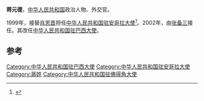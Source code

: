'''蒋元德'''，[[中华人民共和国|中华人民共和国]]政治人物、外交官。

1999年，接替[[肖思晋|肖思晋]]担任[[中国驻安哥拉大使列表|中华人民共和国驻安哥拉大使]]<ref>{{cite web|author=中华人民共和国外交部|title=中国驻安哥拉历任大使|url=http://www.mfa.gov.cn/chn/pds/ziliao/wjrw/2167/2170/t9176.htm|publisher=中华人民共和国外交部|accessdate=2012-03-03}}</ref>。2002年，由[[张备三|张备三]]接任。其改任[[中国驻巴西大使列表|中华人民共和国驻巴西大使]]。

== 参考 ==
{{reflist}}
{{start box}}
{{s-dip}}
{{succession box|[[陳德和|陳德和]]|[[廖啟平|廖啟平]]|[[中國駐佛得角大使列表|中華人民共和國駐佛得角大使]]|1996年5月－1999年1月}}
{{succession box|[[肖思晋|肖思晋]]|[[张备三|张备三]]|[[中国驻安哥拉大使列表|中华人民共和国驻安哥拉大使]]|1999年2月-2002年8月}}
{{succession box|[[万永祥|万永祥]]|[[陈笃庆|陈笃庆]]|[[中国驻巴西大使列表|中华人民共和国驻巴西大使]]|2002年9月-2006年3月}}
{{end box}}
{{中国政治人物小作品}}
[[Category:中华人民共和国驻巴西大使|Category:中华人民共和国驻巴西大使]]
[[Category:中华人民共和国驻安哥拉大使|Category:中华人民共和国驻安哥拉大使]]
[[Category:蔣姓|Category:蔣姓]]
[[Category:中华人民共和国驻佛得角大使|Category:中华人民共和国驻佛得角大使]]